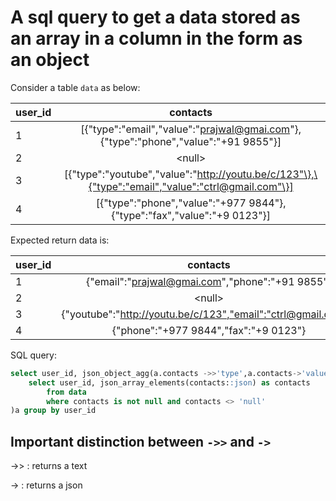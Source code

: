 # A sql query to get a data stored as an array in a column in the form as an object

Consider a table `data` as below:

| user_id |                                              contacts                                              |
| :------ | :------------------------------------------------------------------------------------------------: |
| 1       |       [\{"type":"email","value":"prajwal@gmai.com"\},\{"type":"phone","value":"+91 9855"\}]        |
| 2       |                                              \<null\>                                              |
| 3       | [\{"type":"youtube","value":"http://youtu.be/c/123"\},\{"type":"email","value":"ctrl@gmail.com"\}] |
| 4       |            [\{"type":"phone","value":"+977 9844"\},\{"type":"fax","value":"+9 0123"\}]             |

Expected return data is:

| user_id |                            contacts                            |
| :------ | :------------------------------------------------------------: |
| 1       |       \{"email":"prajwal@gmai.com","phone":"+91 9855"\}        |
| 2       |                            \<null\>                            |
| 3       | \{"youtube":"http://youtu.be/c/123","email":"ctrl@gmail.com"\} |
| 4       |            \{"phone":"+977 9844","fax":"+9 0123"\}             |

SQL query:

```sql
select user_id, json_object_agg(a.contacts ->>'type',a.contacts->'value')contacts from (
    select user_id, json_array_elements(contacts::json) as contacts
        from data
        where contacts is not null and contacts <> 'null'
)a group by user_id

```

## Important distinction between `->>` and `->`

->> : returns a text

-> : returns a json
